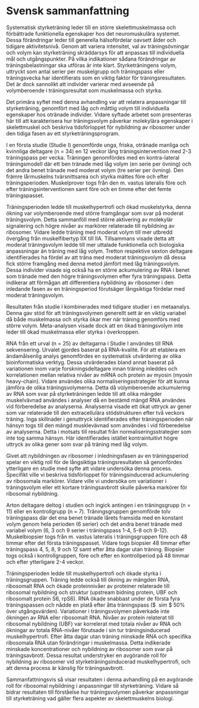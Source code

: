 # Svensk sammanfattning

Systematisk styrketräning leder till en större skelettmuskelmassa och förbättrade funktionella egenskaper hos det neuromuskulära systemet. Dessa förändringar leder till generella hälsofördelar oavsett ålder och tidigare aktivitetsnivå. Genom att variera intensitet, val av träningsövningar och volym kan styrketräning skräddarsys för att anpassas till individuella mål och utgångspunkter. På vilka indikationer sådana förändringar av träningsbelastningar ska utföras är inte klart. Styrketräningens volym, uttryckt som antal serier per muskelgrupp och träningspass eller träningsvecka har identifierats som en viktig faktor för träningsresultaten. Det är dock sannolikt att individer varierar med avseende på volymberoende i träningsresultat som muskelmassa och styrka.

Det primära syftet med denna avhandling var att relatera anpassningar till styrketräning, genomfört med låg och måttlig volym till individuella egenskaper hos otränade individer.
Vidare syftade arbetet som presenteras här till att karakterisera hur träningsvolym påverkar molekylära 
egenskaper i skelettmuskel och beskriva tidsförloppet för nybildning av ribosomer under den tidiga fasen av ett styrketräningsprogram.

I en första studie (Studie I) genomförde unga, friska, otränade manliga och kvinnliga deltagare (n = 34) en 12 veckor lång träningsintervention med 2-3 träningspass per vecka. Träningen genomfördes med en kontra-lateral träningsmodell där ett ben tränade med låg volym (en serie per övning) och det andra benet tränade med moderat volym (tre serier per övning). 
Den främre lårmuskelns tvärsnittsarea och styrka mättes före och efter träningsperioden.
Muskelprover togs från den m. vastus lateralis före och efter träningsinterventionen samt före och en timme efter det femte träningspasset.

Träningsperioden ledde till muskelhypertrofi och ökad muskelstyrka, denna ökning var volymberoende med större framgångar som svar på moderat träningsvolym. Detta sammanföll med större aktivering av molekylär signalering och högre nivåer av markörer relaterade till nybildning av ribosomer. Vidare ledde träning med moderat volym till mer utbredd övergång från muskelfibertyp IIX till IIA. Tillsammans visade detta att moderat träningsvolym ledde till mer uttalade funktionella och biologiska anpassningar än träning med låg volym.
Tretton respektive sexton deltagare identifierades ha fördel av att träna med moderat träningsvolym då dessa fick större framgång med denna metod jämfört med låg träningsvolym. Dessa individer visade sig också ha en större ackumulering av RNA i benet som tränade med den högre träningsvolymen efter fyra träningspass. Detta indikerar att förmågan att differentiera nybildning av ribosomer i den inledande fasen av en träningsperiod förutsäger långsiktiga fördelar med moderat träningsvolym.

Resultaten från studie I kombinerades med tidigare studier i en metaanalys. Denna gav stöd för att träningsvolymen generellt sett är en viktig variabel då både muskelmassa och styrka ökar mer när träning genomförs med större volym. Meta-analysen visade dock att en ökad träningsvolym inte leder till ökad muskelmassa eller styrka i överkroppen.

RNA från ett urval (n = 25) av deltagarna i Studie I användes till RNA sekvensering. Urvalet gjordes baserat på RNA-kvalité. För att etablera en ändamålsenlig analys genomfördes en systematisk utvärdering av olika bioinformatiska verktyg. Dessa utvärderades bland annat baserat på variationen inom varje forskningsdeltagare innan träning inleddes och korrelationen mellan relativa nivåer av mRNA och protein av myosin (myosin heavy-chain).
Vidare användes olika normaliseringsstrategier för att kunna jämföra de olika träningsvolymerna. Detta då volymberoende ackumulering av RNA som svar på styrketräningen ledde till att olika mängder muskelvävnad användes i analyser då en bestämd mängd RNA användes vid förberedelse av analyserna.
Analyserna visade ett ökat uttryck av gener som var relaterade till den extracellulära stödstrukturen efter två veckors träning. Inga skillnader i genuttryck identifierades efter träningsperioden när hänsyn togs till den mängd musklevävnad som användes i vid förberedelse av analyserna. Detta i motsats till resultat från normaliseringsstrategier som inte tog samma hänsyn. Här identifierades istället kontraintuitivt högre uttryck av olika gener som svar på träning med låg volym.

Givet att nybildningen av ribosomer i inledningsfasen av en träningsperiod spelar en viktig roll för de långsiktiga träningsresultaten så genonfördes ytterligare en studie med syfte att vidare undersöka denna process. Specifikt ville vi beskriva tidsförloppet för träningsinducerad ackumulering av ribosomala markörer. Vidare ville vi undersöka om variationer i träningsvolym eller ett kortare träningsavbrott skulle påverka markörer för ribosomal nybildning.

Arton deltagare deltog i studien och ingick antingen i en träningsgrupp (n = 11) eller en kontrollgrupp (n = 7). Träningsgruppen genomförde tolv träningspass där det ena benet tränade lårets framsida med en konstant volym genom hela perioden (6 serier) och det andra benet tränade med variabel volym (6, 3 och 9 serier i träningspass 1-4, 5-8 och 9-12). Muskelbiopsier togs från m. vastus lateralis i träningsgruppen före och 48 timmar efter det första träningspasset. Vidare togs biopsier 48 timmar efter träningspass 4, 5, 8, 9 och 12 samt efter åtta dagar utan träning. Biopsier togs också i kontrollgruppen, före och efter en kontrollperiod på 48 timmar och efter ytterligare 2-4 veckor.

Träningsperioden ledde till muskelhypertrofi och ökade styrka i träningsgruppen. Träning ledde också till ökning av mängden RNA, ribosomalt RNA och ökade proteinnivåer av proteiner relaterade till ribosomal nybildning och struktur (upstream bidning protein, UBF och ribosomalt protein S6, rpS6).
RNA ökade snabbast under de första fyra träningspassen och nådde en platå efter åtta träningspass ($ \ sim $ 50% över utgångsvärden). Variationer i träningsvolymen påverkade inte ökningen av RNA eller ribosomalt RNA.
Nivåer av protein relaterat till ribosomal nybildning (UBF) var korrelerat med totala nivåer av RNA och ökningar av totala RNA-nivåer förutsade i sin tur träningsinducerad muskelhypertrofi. Efter åtta dagar utan träning minskade RNA och specifika ribosomala RNA utan förändringar i muskelmassa. Detta indikerade minskade koncentrationer och nybildning av ribosomer som svar på träningsavbrott. Dessa resultat understryker en avgörande roll för nybildning av ribosomer vid styrketräningsinducerad muskelhypertrofi, och att denna process är känslig för träningsavbrott.

Sammanfattningsvis så visar resultaten i denna avhandling på en avgörande roll för ribosomal nybildning i anpassningar till styrketräning. Vidare så bidrar resultaten till förståelse hur träningsvolymen påverkar anpassningar till styrketräning vad gäller flera aspekter av skelettmuskelns biologi.